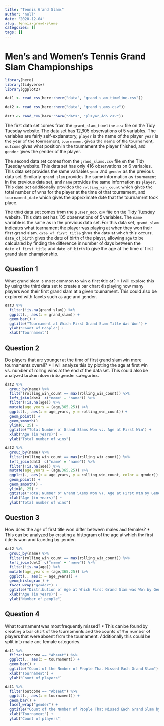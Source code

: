 ```yaml
---
title: "Tennis Grand Slams"
author: 'null'
date: '2020-12-08'
slug: tennis-grand-slams
categories: []
tags: []
---
```


# Men's and Women's Tennis Grand Slam Championships

```r
library(here)
library(tidyverse)
library(ggplot2)

dat1 <- read_csv(here::here("data", "grand_slam_timeline.csv"))
  
dat2 <- read_csv(here::here("data", "grand_slams.csv"))
  
dat3 <- read_csv(here::here("data", "player_dob.csv"))


```

The first data set comes from the `grand_slam_timeline.csv` file on the Tidy Tuesday website. The data set has 12,605 observations of 5 variables. The variables are fairly self-explanatory, `player` is the name of the player, `year` is the year of the tournament, `tournament` gives the name of the tournament, `outcome` gives what position in the tournament the player finished, and `gender` gives the gender of the player. 

The second data set comes from the `grand_slams.csv` file on the Tidy Tuesday website. This data set has only 416 observations on 6 variables. This data set provides the same variables `year` and `gender` as the previous data set. Similarly, `grand_slam` provides the same information as `tournament` in the previous data set, and `name` provides the same information as `player`. This data set additionally provides the `rolling_win_count` which gives the total number of wins for the player at the time of that tournament, and `tournament_date` which gives the approximate date that the tournament took place. 

The third data set comes from the `player_dob.csv` file on the Tidy Tuesday website. This data set has 105 observations of 5 variables. The `name` variable is the same as in the previous data set. For this data set, `grand_slam` indicates what tournament the player was playing at when they won their first grand slam. `date_of_first_title` gives the date at which this occurs. `date_of_birth` gives the date of birth of the player, allowing `age` to be calculated by finding the difference in number of days between the `date_of_first_title` and `date_of_birth` to give the age at the time of first grand slam championship. 

## Question 1
What grand slam is most common to win a first title at?
  * I will explore this by using the third data set to create a bar chart displaying how many players won their first grand slam at a given tournament. This could also be explored with facets such as age and gender. 

```r
dat3 %>%
  filter(!is.na(grand_slam)) %>%
  ggplot(., aes(x = grand_slam)) +
  geom_bar() +
  ggtitle("Tournament at Which First Grand Slam Title Was Won") +
  ylab("Count of People") +
  xlab("Tournament")

```

## Question 2
Do players that are younger at the time of first grand slam win more tournaments overall?
  * I will analyze this by plotting the age at first win vs. number of rolling wins at the end of the data set. This could also be analyzed broken down into gender categories. 
  
```r

dat2 %>%
  group_by(name) %>%
  filter(rolling_win_count == max(rolling_win_count)) %>%
  left_join(dat3, c("name" = "name")) %>%
  filter(!is.na(age)) %>%
  mutate(age_years = (age/365.25)) %>%
  ggplot(., aes(x = age_years, y = rolling_win_count)) +
  geom_point() +
  geom_smooth() +
  ylim(0, 25) +
  ggtitle("Total Number of Grand Slams Won vs. Age at First Win") +
  xlab("Age (in years)") +
  ylab("Total number of wins")

dat2 %>%
  group_by(name) %>%
  filter(rolling_win_count == max(rolling_win_count)) %>%
  left_join(dat3, c("name" = "name")) %>%
  filter(!is.na(age)) %>%
  mutate(age_years = (age/365.25)) %>%
  ggplot(., aes(x = age_years, y = rolling_win_count, color = gender)) +
  geom_point() +
  geom_smooth() +
  ylim(0, 25) +
  ggtitle("Total Number of Grand Slams Won vs. Age at First Win by Gender") +
  xlab("Age (in years)") +
  ylab("Total number of wins")
```
  
## Question 3
How does the age of first title won differ between males and females?
  * This can be analyzed by creating a histogram of the age at which the first title is won and faceting by gender. 

```r
dat2 %>%
  group_by(name) %>%
  filter(rolling_win_count == max(rolling_win_count)) %>%
  left_join(dat3, c("name" = "name")) %>%
  filter(!is.na(age)) %>%
  mutate(age_years = (age/365.25)) %>%
  ggplot(., aes(x = age_years)) +
  geom_histogram() +
  facet_wrap("gender") +
  ggtitle("Distribution of Age at Which First Grand Slam was Won by Gender") +
  xlab("Age (in years)") +
  ylab("Number of people")

```


## Question 4
What tournament was most frequently missed? 
  * This can be found by creating a bar chart of the tournaments and the counts of the number of players that were absent from the tournament. Additionally this could be split into male and female categories.
  
```r
dat1 %>%
  filter(outcome == "Absent") %>%
  ggplot(., aes(x = tournament)) +
  geom_bar() +
  ggtitle("Count of the Number of People That Missed Each Grand Slam") +
  xlab("Tournament") +
  ylab("Count of players")

dat1 %>%
  filter(outcome == "Absent") %>%
  ggplot(., aes(x = tournament)) +
  geom_bar() +
  facet_wrap("gender") +
  ggtitle("Count of the Number of People That Missed Each Grand Slam by Gender") +
  xlab("Tournament") +
  ylab("Count of players")
```